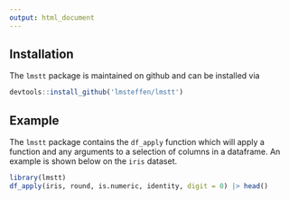```yaml
---
output: html_document
---
```


## Installation

The `lmstt` package is maintained on github and can be installed via

```r
devtools::install_github('lmsteffen/lmstt')
```


## Example

The `lmstt` package contains the `df_apply` function which will apply a function and any arguments to a selection of columns in a dataframe. An example is shown below on the `iris` dataset. 

```r
library(lmstt)
df_apply(iris, round, is.numeric, identity, digit = 0) |> head()
```

